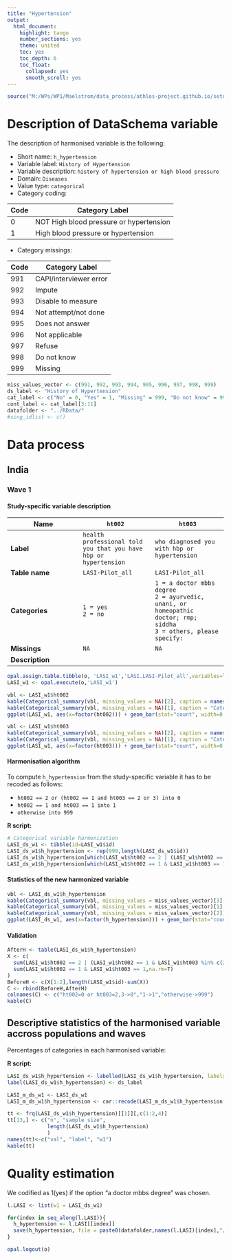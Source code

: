 ```yaml
---
title: "Hypertension"
output:
  html_document:
    highlight: tango
    number_sections: yes
    theme: united
    toc: yes
    toc_depth: 6
    toc_float:
      collapsed: yes
      smooth_scroll: yes
---
```


<!-- ########################################################## --> 
<!-- # Installation, loading packages -->
```r
source("M:/WPs/WP1/Maelstrom/data_process/athlos-project.github.io/setup_iago.r")
```
<!-- ########################################################## --> 




# Description of DataSchema variable

The description of harmonised variable is the following:

* Short name: `h_hypertension`
* Variable label: `History of Hypertension`
* Variable description: `history of hypertension or high blood pressure`
* Domain: `Diseases`
* Value type: `categorical`
* Category coding:

**Code** | **Category Label**
-------- | ------------------
0        | NOT High blood pressure or hypertension 
1        | High blood pressure or hypertension

* Category missings: 

**Code** | **Category Label**
----| ------------------
991 | CAPI/interviewer error
992 | Impute
993 | Disable to measure
994 | Not attempt/not done
995 | Does not answer
996 | Not applicable
997 | Refuse
998 | Do not know
999 | Missing


<!-- ########################################################## --> 
<!-- # Global variables -->
```r
miss_values_vector <- c(991, 992, 993, 994, 995, 996, 997, 998, 999)
ds_label <- "History of Hypertension"
cat_label <- c("No" = 0, "Yes" = 1, "Missing" = 999, "Do not know" = 998, "Refuse" = 997, "Not applicable" = 996, "Does not answer" = 995, "Not attempt not done" = 994, "Disable to measure" = 993, "Impute" = 992, "CAPI interviewer error" = 991)
cont_label <- cat_label[3:11]
datafolder <- "../RData/"
#sing_idlist <- c()
```
<!-- ########################################################## --> 



# Data process



## India


### Wave 1


#### Study-specific variable description



| **Name** | `ht002` |`ht003`|
|-|-|-|
| **Label** | `health professional told you that you have hbp or hypertension`|`who diagnosed you with hbp or hypertension`|
| **Table name**  | `LASI-Pilot_all`| `LASI-Pilot_all`|
| **Categories** | `1 = yes`<br/>`2 = no` |`1 = a doctor mbbs degree`<br/>`2 = ayurvedic, unani, or homeopathic doctor; rmp; siddha`<br/>`3 = others, please specify:`|
| **Missings** | `NA` | `NA` |
| **Description** |  |  |

```r

opal.assign.table.tibble(o, 'LASI_w1','LASI.LASI-Pilot_all',variables=list('ht002','ht003'), missings = T)
LASI_w1 <- opal.execute(o,'LASI_w1')

```

```r

vbl <- LASI_w1$ht002
kable(Categorical_summary(vbl, missing_values = NA)[2], caption = names(LASI_w1)[2])
kable(Categorical_summary(vbl, missing_values = NA)[1], caption = "Category")
ggplot(LASI_w1, aes(x=factor(ht002))) + geom_bar(stat="count", width=0.4, fill="steelblue") + xlab(label(vbl)) + ylab("Frequency")

vbl <- LASI_w1$ht003
kable(Categorical_summary(vbl, missing_values = NA)[2], caption = names(LASI_w1)[3])
kable(Categorical_summary(vbl, missing_values = NA)[1], caption = "Category")
ggplot(LASI_w1, aes(x=factor(ht003))) + geom_bar(stat="count", width=0.4, fill="steelblue") + xlab(label(vbl)) + ylab("Frequency")

```


#### Harmonisation algorithm

To compute `h_hypertension` from the study-specific variable it has to be recoded as follows:

* `ht002 == 2 or (ht002 == 1 and ht003 == 2 or 3) into 0`
* `ht002 == 1 and ht003 == 1 into 1`
* `otherwise into 999`

**R script:**

```r

# Categorical variable harmonization
LASI_ds_w1 <- tibble(id=LASI_w1$id)
LASI_ds_w1$h_hypertension <- rep(999,length(LASI_ds_w1$id))
LASI_ds_w1$h_hypertension[which(LASI_w1$ht002 == 2 | (LASI_w1$ht002 == 1 & LASI_w1$ht003 %in% c(2,3)))] <- 0
LASI_ds_w1$h_hypertension[which(LASI_w1$ht002 == 1 & LASI_w1$ht003 == 1)] <- 1

```


#### Statistics of the new harmonized variable

```r

vbl <- LASI_ds_w1$h_hypertension
kable(Categorical_summary(vbl, missing_values = miss_values_vector)[3], caption = ds_label)
kable(Categorical_summary(vbl, missing_values = miss_values_vector)[1], caption = "Category")
kable(Categorical_summary(vbl, missing_values = miss_values_vector)[2], caption = "Type of missing")
ggplot(LASI_ds_w1, aes(x=factor(h_hypertension))) + geom_bar(stat="count", width=0.4, fill="steelblue") + xlab(ds_label) + ylab("Frequency")

```


#### Validation

```r

AfterH <- table(LASI_ds_w1$h_hypertension)
X <- c(
  sum(LASI_w1$ht002 == 2 | (LASI_w1$ht002 == 1 & LASI_w1$ht003 %in% c(2,3)),na.rm=T),
  sum(LASI_w1$ht002 == 1 & LASI_w1$ht003 == 1,na.rm=T)
)
BeforeH <- c(X[1:2],length(LASI_w1$id)-sum(X))
C <- rbind(BeforeH,AfterH)
colnames(C) <- c("ht002=0 or ht003=2,3->0","1->1","otherwise->999")
kable(C)

```






## Descriptive statistics of the harmonised variable accross populations and waves

Percentages of categories in each harmonised variable:


**R script:**

```r
LASI_ds_w1$h_hypertension <- labelled(LASI_ds_w1$h_hypertension, labels = cat_label)
label(LASI_ds_w1$h_hypertension) <- ds_label

LASI_m_ds_w1 <- LASI_ds_w1
LASI_m_ds_w1$h_hypertension <- car::recode(LASI_m_ds_w1$h_hypertension, "miss_values_vector=NA")

tt <- frq(LASI_ds_w1$h_hypertension)[[1]][,c(1:2,4)]
tt[13,] <- c("n", "sample size", 
             length(LASI_ds_w1$h_hypertension)
             )
names(tt)<-c("val", "label", "w1")
kable(tt)

```



# Quality estimation

We codified as 1(yes) if the option "a doctor mbbs degree" was chosen. 

<!-- ########################################################## --> 
<!-- # Save -->
```r

l.LASI <- list(w1 = LASI_ds_w1)

for(index in seq_along(l.LASI)){
  h_hypertension <- l.LASI[[index]]
  save(h_hypertension, file = paste0(datafolder,names(l.LASI)[index],"/h_hypertension.RData"))
}

```
<!-- ########################################################## --> 






<!-- ########################################################## -->
<!--- # Close OPAL R Session -->
```r
opal.logout(o)
```





